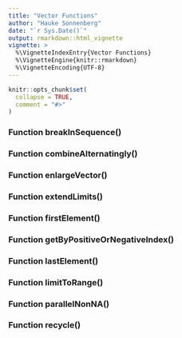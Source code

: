 ```yaml
---
title: "Vector Functions"
author: "Hauke Sonnenberg"
date: "`r Sys.Date()`"
output: rmarkdown::html_vignette
vignette: >
  %\VignetteIndexEntry{Vector Functions}
  %\VignetteEngine{knitr::rmarkdown}
  %\VignetteEncoding{UTF-8}
---
```


```r
knitr::opts_chunk$set(
  collapse = TRUE,
  comment = "#>"
)
```

### Function breakInSequence()
### Function combineAlternatingly()
### Function enlargeVector()
### Function extendLimits()
### Function firstElement()
### Function getByPositiveOrNegativeIndex()
### Function lastElement()
### Function limitToRange()
### Function parallelNonNA()
### Function recycle()

